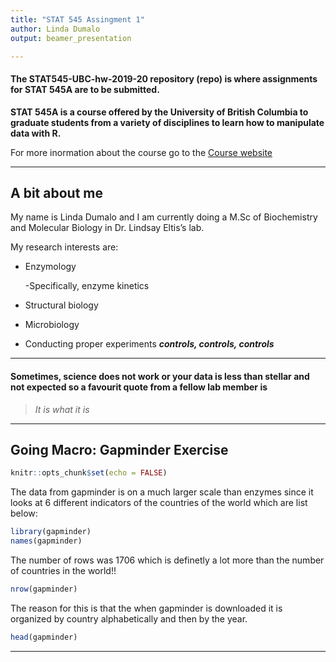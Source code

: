 ```yaml
---
title: "STAT 545 Assingment 1"
author: Linda Dumalo
output: beamer_presentation

---
```



#### The STAT545-UBC-hw-2019-20 repository (repo) is where assignments for **STAT 545A** are to be submitted. 

**STAT 545A is a course offered by the University of British Columbia to graduate students from a variety of disciplines to learn how to manipulate data with R.** 

For more inormation about the course go to the [Course website](https://stat545.stat.ubc.ca/)

--- 

## **A bit about me** 

My name is Linda Dumalo and I am currently doing a M.Sc of Biochemistry and Molecular Biology in Dr. Lindsay Eltis's lab. 

My research interests are: 

* Enzymology
 
  -Specifically, enzyme kinetics 

* Structural biology

* Microbiology

* Conducting proper experiments   ***controls, controls, controls***

---

#### Sometimes, science does not work or your data is less than stellar and not expected so a favourit quote from a fellow lab member is 

> *It is what it is* 

--- 

## **Going Macro:** Gapminder Exercise 


```r
knitr::opts_chunk$set(echo = FALSE)
```

The data from gapminder is on a much larger scale than enzymes since it looks at 6 different indicators of the countries of the world which are list below: 

```r
library(gapminder)
names(gapminder)
```

 The number of rows was 1706 which is definetly a lot more than the number of countries in the world!!
 
```r
nrow(gapminder)
```

The reason for this is that the when gapminder is downloaded it is organized by country alphabetically and then by the year. 

```r
head(gapminder)
```

--- 